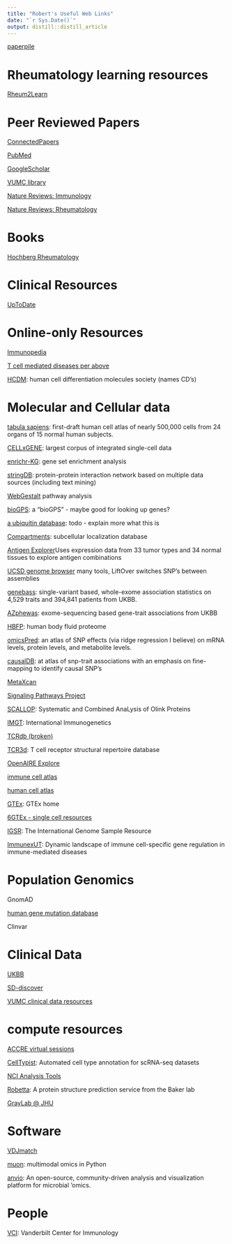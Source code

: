 ```yaml
---
title: "Robert's Useful Web Links"
date: "`r Sys.Date()`"
output: distill::distill_article
---
```


[paperpile](https://paperpile.com/app)


# Rheumatology learning resources

[Rheum2Learn](https://www.rheumatology.org/Learning-Center/Educational-Activities/Rheum2Learn)

# Peer Reviewed Papers

[ConnectedPapers](https://www.connectedpapers.com/)

[PubMed](https://pubmed-ncbi-nlm-nih-gov.proxy.library.vanderbilt.edu/?otool=vandylib)

[GoogleScholar](https://scholar.google.com/)

[VUMC library](https://www.library.vanderbilt.edu/biomedical/)

[Nature Reviews: Immunology](https://www-nature-com.proxy.library.vanderbilt.edu/nri/)

[Nature Reviews: Rheumatology](https://www-nature-com.proxy.library.vanderbilt.edu/nrrheum/)

# Books

[Hochberg Rheumatology](https://www-clinicalkey-com.proxy.library.vanderbilt.edu/#!/browse/book/3-s2.0-C20191000873)


# Clinical Resources

[UpToDate](https://www-uptodate-com.ckmproxy.vumc.org/contents/search)


# Online-only Resources

[Immunopedia](https://www.immunopaedia.org.za/)

[T cell mediated diseases per above](https://www.immunopaedia.org.za/immunology/advanced/9-t-cell-mediated-autoimmune-diseases/)

[HCDM](https://hcdm.org): human cell differentiation molecules society (names CD's)



# Molecular and Cellular data

[tabula sapiens](https://tabula-sapiens-portal.ds.czbiohub.org/): first-draft human cell atlas of nearly 500,000 cells from 24 organs of 15 normal human subjects.

[CELLxGENE](https://cellxgene.cziscience.com/): largest corpus of integrated single-cell data

[enrichr-KG](https://maayanlab.cloud/enrichr-kg): gene set enrichment analysis

[stringDB](https://string-db.org/): protein-protein interaction network based on multiple data sources (including text mining)

[WebGestalt](https://www.webgestalt.org/) pathway analysis

[bioGPS](http://biogps.org/#goto=welcome): a "bioGPS" - maybe good for looking up genes?

[a ubiquitin database](http://uucd.biocuckoo.org/): todo - explain more what this is

[Compartments](https://compartments.jensenlab.org/Downloads): subcellular localization database

[Antigen Explorer](https://antigen.princeton.edu/)Uses expression data from 33 tumor types and 34 normal tissues to explore antigen combinations

[UCSD genome browser](https://genome.ucsc.edu/) many tools, LiftOver switches SNP's between assemblies

[genebass](https://app.genebass.org/): single-variant based, whole-exome association statistics on 4,529 traits and 394,841 patients from UKBB.

[AZphewas](https://azphewas.com/): exome-sequencing based gene-trait associations from UKBB

[HBFP](https://bmbl.bmi.osumc.edu/HBFP/index.php/Home/Index/index.html): human body fluid proteome

[omicsPred](https://www.omicspred.org/): an atlas of SNP effects (via ridge regression I believe) on mRNA levels, protein levels, and metabolite levels.

[causalDB](http://www.mulinlab.org/causaldb/index.html): at atlas of snp-trait associations with an emphasis on fine-mapping to identify causal SNP's

[MetaXcan](https://github.com/hakyimlab/MetaXcan)

[Signaling Pathways Project](http://www.signalingpathways.org/index.jsf)

[SCALLOP](http://www.scallop-consortium.com/): Systematic and Combined AnaLysis of Olink Proteins

[IMGT](https://www.imgt.org/): International Immunogenetics

[TCRdb (broken)](http://bioinfo.life.hust.edu.cn/TCRdb/)

[TCR3d](https://tcr3d.ibbr.umd.edu/): T cell receptor structural repertoire database

[OpenAIRE Explore](https://explore.openaire.eu/)

[immune cell atlas](https://www.tissueimmunecellatlas.org/)

[human cell atlas](https://data.humancellatlas.org/)

[GTEx](https://gtexportal.org/home/): GTEx home

[6GTEx - single cell resources](https://gtexportal.org/home/singleCellOverviewPage)

[IGSR](https://www.internationalgenome.org/home): The International Genome Sample Resource

[ImmunexUT](https://www.immunexut.org/top): Dynamic landscape of immune cell-specific gene regulation in immune-mediated diseases

# Population Genomics

GnomAD

[human gene mutation database](https://www.hgmd.cf.ac.uk/)

Clinvar


# Clinical Data

[UKBB](https://bbams.ndph.ox.ac.uk/ams/researcher_home.jsp)

[SD-discover](https://sd.app.vumc.org/sd-discover/)

[VUMC clinical data resources](https://www.vumc.org/vclic/data-resources)




# compute resources

[ACCRE virtual sessions](https://portal.accre.vanderbilt.edu/pun/sys/dashboard/batch_connect/sessions)

[CellTypist](https://www.celltypist.org/): Automated cell type annotation for scRNA-seq datasets

[NCI Analysis Tools](https://analysistools.cancer.gov/)

[Robetta](https://robetta.bakerlab.org/): A protein structure prediction service from the Baker lab

[GrayLab @ JHU](https://r2.graylab.jhu.edu/apps/index)


# Software

[VDJmatch](https://github.com/antigenomics/vdjmatch)

[muon](https://gtca.github.io/muon/): multimodal omics in Python

[anvio](https://anvio.org/): An open-source, community-driven analysis and visualization platform for microbial 'omics.


# People

[VCI](https://www.vumc.org/vci/vci-faculty): Vanderbilt Center for Immunology
